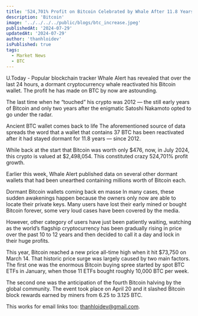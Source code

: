 ```yaml
---
title: '524,701% Profit on Bitcoin Celebrated by Whale After 11.8 Years of Inactivity'
description: 'Bitcoin'
image: '../../../../public/blogs/btc_increase.jpeg'
publishedAt: '2024-07-29'
updatedAt: '2024-07-29'
author: 'thanhloidev'
isPublished: true
tags:
  - Market News
  - BTC
---
```


U.Today - Popular blockchain tracker Whale Alert has revealed that over the last 24 hours, a dormant cryptocurrency whale reactivated his Bitcoin wallet. The profit he has made on BTC by now are astounding.

The last time when he “touched” his crypto was 2012 — the still early years of Bitcoin and only two years after the enigmatic Satoshi Nakamoto opted to go under the radar.

Ancient BTC wallet comes back to life
The aforementioned source of data spreads the word that a wallet that contains 37 BTC has been reactivated after it had stayed dormant for 11.8 years — since 2012.

While back at the start that Bitcoin was worth only $476, now, in July 2024, this crypto is valued at $2,498,054. This constituted crazy 524,701% profit growth.

Earlier this week, Whale Alert published data on several other dormant wallets that had been unearthed containing millions worth of Bitcoin each.

Dormant Bitcoin wallets coming back en masse
In many cases, these sudden awakenings happen because the owners only now are able to locate their private keys. Many users have lost their early mined or bought Bitcoin forever, some very loud cases have been covered by the media.

However, other category of users have just been patiently waiting, watching as the world’s flagship cryptocurrency has been gradually rising in price over the past 10 to 12 years and then decided to call it a day and lock in their huge profits.

This year, Bitcoin reached a new price all-time high when it hit $73,750 on March 14. That historic price surge was largely caused by two main factors. The first one was the enormous Bitcoin buying spree started by spot BTC ETFs in January, when those 11 ETFs bought roughly 10,000 BTC per week.

The second one was the anticipation of the fourth Bitcoin halving by the global community. The event took place on April 20 and it slashed Bitcoin block rewards earned by miners from 6.25 to 3.125 BTC.

This works for email links too: thanhloidev@gmail.com.

